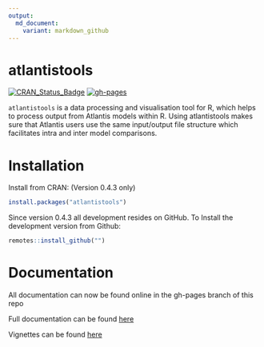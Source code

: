 ```yaml
---
output:
  md_document:
    variant: markdown_github
---
```


<!-- README.md is generated from README.Rmd. Please edit that file -->

# atlantistools

[![CRAN_Status_Badge](http://www.r-pkg.org/badges/version/atlantistools)](https://cran.r-project.org/package=atlantistools)
[![gh-pages](https://github.com/andybeet/atlantistools/actions/workflows/pkgdown.yml/badge.svg)](https://github.com/andybeet/atlantistools/actions/workflows/pkgdown.yml)

`atlantistools` is a data processing and visualisation tool for R, which helps to process output from Atlantis models within R.
Using atlantistools makes sure that Atlantis users use the same input/output file structure which facilitates intra and inter model comparisons.

# Installation

Install from CRAN: (Version 0.4.3 only)

```R
install.packages("atlantistools")
```

Since version 0.4.3 all development resides on GitHub. 
To Install the development version from Github: 

```R
remotes::install_github("")
```

# Documentation

All documentation can now be found online in the gh-pages branch of this repo

Full documentation can be found [here](https://andybeet.github.io/atlantistools/index.html)

Vignettes can be found [here](https://andybeet.github.io/atlantistools/articles/)





